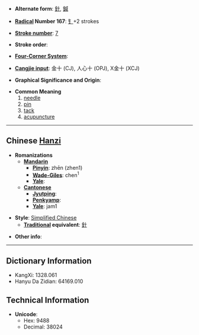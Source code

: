 * '''Alternate form''': [[針]], [[鍼]]

* '''[[Wiktionary:Chinese radical index| Radical]] Number 167''': [[Wiktionary:Chinese radical index 钅|钅]]+2 strokes

* '''[[Wiktionary:Chinese total strokes index|Stroke number]]''': [[Wiktionary:Chinese total strokes index 7|7]]

* '''Stroke order''': 

* '''[[Wiktionary:Chinese four corner index|Four-Corner System]]''': 

* '''[[Wiktionary:Chinese Cangjie index|Cangjie input]]''': 金十 (CJ), 人心十 (OPJ), X金十 (XCJ)

* '''Graphical Significance and Origin''': 

* '''Common Meaning'''
*#[[needle]]
*# [[pin]]
*# [[tack]]
*# [[acupuncture]]

----

== Chinese [[Hanzi]] ==

* '''Romanizations'''
** '''[[Mandarin]]'''
*** '''[[Pinyin]]''': zhēn (zhen1)
*** '''[[Wade-Giles]]''': chen<sup>1</sup>
*** '''[[Yale]]''': 
** '''[[Cantonese]]'''
*** '''[[Jyutping]]''':
*** '''[[Penkyamp]]''': 
*** '''[[Yale]]''': jam1

* '''Style''': [[Simplified Chinese]] 
** '''[[Traditional Chinese|Traditional]] equivalent''': [[針]]

* '''Other info''': 

----

== Dictionary Information ==

* KangXi: 1328.061
* Hanyu Da Zidian: 64169.010

== Technical Information ==

* '''Unicode''':
** Hex: 9488
** Decimal: 38024